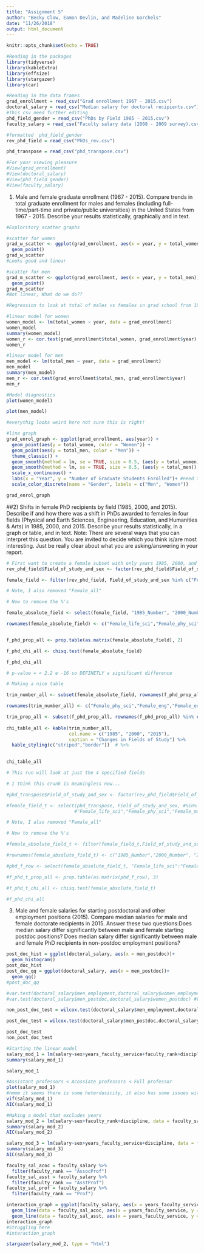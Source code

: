 ```yaml
---
title: "Assignment 5"
author: "Becky Clow, Eamon Devlin, and Madeline Gorchels"
date: "11/26/2018"
output: html_document
---
```


```r
knitr::opts_chunk$set(echo = TRUE)
```

```r
#Reading in the packages 
library(tidyverse)
library(kableExtra)
library(effsize)
library(stargazer)
library(car)

#Reading in the data frames
grad_enrollment = read_csv("Grad enrollment 1967 - 2015.csv")
doctoral_salary = read_csv("Median salary for doctoral recipients.csv")
#This csv need further editing 
phd_field_gender = read_csv("PhDs by Field 1985 - 2015.csv")
faculty_salary = read_csv("Faculty salary data (2008 - 2009 survey).csv")

#formatted  phd_field_gender
rev_phd_field = read_csv("PhDs_rev.csv")

phd_transpose = read_csv("phd_transpose.csv")

#For your viewing pleasure 
#View(grad_enrollment)
#View(doctoral_salary)
#View(phd_field_gender)
#View(faculty_salary)
```

1) Male and female graduate enrollment (1967 - 2015). Compare trends in total graduate enrollment
for males and females (including full-time/part-time and private/public universities) in the United
States from 1967 - 2015. Describe your results statistically, graphically and in text.

```r
#Exploritory scatter graphs

#scatter for women
grad_w_scatter <- ggplot(grad_enrollment, aes(x = year, y = total_women)) +
  geom_point()
grad_w_scatter
#Looks good and linear

#scatter for men
grad_m_scatter <- ggplot(grad_enrollment, aes(x = year, y = total_men)) +
  geom_point()
grad_m_scatter
#Not linear, What do we do??
```

```r
#Regression to look at total of males vs females in grad school from 1967-2015

#linear model for women
women_model <- lm(total_women ~ year, data = grad_enrollment)
women_model
summary(women_model)
women_r <- cor.test(grad_enrollment$total_women, grad_enrollment$year)
women_r

#linear model for men
men_model <- lm(total_men ~ year, data = grad_enrollment)
men_model
summary(men_model)
men_r <- cor.test(grad_enrollment$total_men, grad_enrollment$year)
men_r

```

```r
#Model diagnostics
plot(women_model)

plot(men_model)

#everythig looks weird here not sure this is right!
```


```r
#line graph
grad_enrol_graph <- ggplot(grad_enrollment, aes(year)) +
  geom_point(aes(y = total_women, color = "Women")) +
  geom_point(aes(y = total_men, color = "Men")) +
  theme_classic() +
  geom_smooth(method = lm, se = TRUE, size = 0.5, (aes(y = total_women)), color = "turquoise") +
  geom_smooth(method = lm, se = TRUE, size = 0.5, (aes(y = total_men)), color = "coral2") +
  scale_x_continuous() +
  labs(x = "Year", y = "Number of Graduate Students Enrolled")+ #need to fix ledgend and colors 
  scale_color_discrete(name = "Gender", labels = c("Men", "Women"))

grad_enrol_graph

```
##2) Shifts in female PhD recipients by field (1985, 2000, and 2015). 
Describe if and how there was a shift in PhDs awarded to females in four fields (Physical and Earth Sciences, Engineering, Education,
and Humanities & Arts) in 1985, 2000, and 2015. Describe your results statistically, in a graph or table, and in text. Note: There are several ways that you can interpret this question. You are invited to decide
which you think is/are most interesting. Just be really clear about what you are asking/answering in
your report.

```r

# First want to create a female subset with only years 1985, 2000, and 2015
rev_phd_field$Field_of_study_and_sex <- factor(rev_phd_field$Field_of_study_and_sex)

female_field <- filter(rev_phd_field, Field_of_study_and_sex %in% c("Female_life_sci","Female_phy_sci","Female_math","Female_ss", "Female_eng","Female_ed","Female_art","Female_other"))

# Note, I also removed "Female_all"

# Now to remove the %'s

female_absolute_field <- select(female_field, "1985_Number", "2000_Number", "2015_Number") 

rownames(female_absolute_field) <- c("Female_life_sci","Female_phy_sci","Female_math","Female_ss", "Female_eng","Female_ed","Female_art","Female_other")


f_phd_prop_all <- prop.table(as.matrix(female_absolute_field), 2)

f_phd_chi_all <- chisq.test(female_absolute_field)

f_phd_chi_all

# p-value = < 2.2 e -16 so DEFINETLY a significant difference
```

```r
# Making a nice table

trim_number_all <- subset(female_absolute_field, rownames(f_phd_prop_all) %in% c("Female_phy_sci","Female_eng", "Female_ed","Female_art"))

rownames(trim_number_all) <- c("Female_phy_sci","Female_eng","Female_ed","Female_art")

trim_prop_all <- subset(f_phd_prop_all, rownames(f_phd_prop_all) %in% c("Female_phy_sci","Female_eng", "Female_ed","Female_art"))
  
chi_table_all <- kable(trim_number_all,
                       col.name = c("1985", "2000", "2015"),
                       caption = "Changes in Fields of Study") %>% 
  kable_styling(c("striped","border"))  # %>% 
 

chi_table_all
```



```r
# This run will look at just the 4 specified fields


```


```r

# I think this crunk is meaningless now...

#phd_transpose$Field_of_study_and_sex <- factor(rev_phd_field$Field_of_study_and_sex)

#female_field_t <- select(phd_transpose, Field_of_study_and_sex, #%in%
                         #"Female_life_sci","Female_phy_sci","Female_math","Female_ss", #"Female_eng","Female_ed","Female_art","Female_other")

# Note, I also removed "Female_all"

# Now to remove the %'s

#female_absolute_field_t <- filter(female_field_t,Field_of_study_and_sex %in% c("1985_Number", "2000_Number", "2015_Number")) 

#rownames(female_absolute_field_t) <- c("1985_Number","2000_Number", "2015_Number")

#phd_f_row <- select(female_absolute_field_t, "Female_life_sci":"Female_other")

#f_phd_t_prop_all <- prop.table(as.matrix(phd_f_row), 3)

#f_phd_t_chi_all <- chisq.test(female_absolute_field_t)

#f_phd_chi_all
```



3) Male and female salaries for starting postdoctoral and other employment positions (2015). Compare median salaries for male and female doctorate recipients in 2015. Answer these two questions:Does median salary differ significantly between male and female starting postdoc positions? Does median salary differ significantly between male and female PhD recipients in non-postdoc employment positions?

```r
post_doc_hist = ggplot(doctoral_salary, aes(x = men_postdoc))+
  geom_histogram()
post_doc_hist
post_doc_qq = ggplot(doctoral_salary, aes(x = men_postdoc))+
  geom_qq()
#post_doc_qq
```


```r

#var.test(doctoral_salary$men_employment,doctoral_salary$women_employment) #Variances are not equal 
#var.test(doctoral_salary$men_postdoc,doctoral_salary$women_postdoc) #Variances are not equal 

non_post_doc_test = wilcox.test(doctoral_salary$men_employment,doctoral_salary$women_employment, paired = TRUE)

post_doc_test = wilcox.test(doctoral_salary$men_postdoc,doctoral_salary$women_postdoc, paired = TRUE)

post_doc_test
non_post_doc_test
```

```r
#Starting the linear model 
salary_mod_1 = lm(salary~sex+years_faculty_service+faculty_rank+discipline, data = faculty_salary)
summary(salary_mod_1)

salary_mod_1
```

```r
#Assistant professors < Acossiate professors < Full professor
plot(salary_mod_1)
#hmmm it seems there is some heterdasicity, it also has some issues with residual normality 
vif(salary_mod_1)
AIC(salary_mod_1)
```

```r
#Making a model that excludes years
salary_mod_2 = lm(salary~sex+faculty_rank+discipline, data = faculty_salary)
summary(salary_mod_2)
AIC(salary_mod_2)
```

```r
salary_mod_3 = lm(salary~sex+years_faculty_service+discipline, data = faculty_salary)
summary(salary_mod_3)
AIC(salary_mod_3)
```
```r
faculty_sal_acoc = faculty_salary %>% 
  filter(faculty_rank == "AssocProf")
faculty_sal_asst = faculty_salary %>% 
  filter(faculty_rank == "AsstProf")
faculty_sal_prof = faculty_salary %>% 
  filter(faculty_rank == "Prof")

interaction_graph = ggplot(faculty_salary, aes(x = years_faculty_service, y = salary))+
  geom_line(data = faculty_sal_acoc, aes(x = years_faculty_service, y = salary))+
  geom_line(data = faculty_sal_asst, aes(x = years_faculty_service, y = salary))
interaction_graph
#Struggling here
#interaction_graph
```
```r
stargazer(salary_mod_2, type = "html")
```

